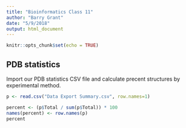 ```yaml
---
title: "Bioinformatics Class 11"
author: "Barry Grant"
date: "5/9/2018"
output: html_document
---
```


```r
knitr::opts_chunk$set(echo = TRUE)
```

## PDB statistics

Import our PDB statistics CSV file and calculate precent structures by experimental method.

```r
p <- read.csv("Data Export Summary.csv", row.names=1)
```

```r
percent <- (p$Total / sum(p$Total)) * 100
names(percent) <- row.names(p)
percent
```

